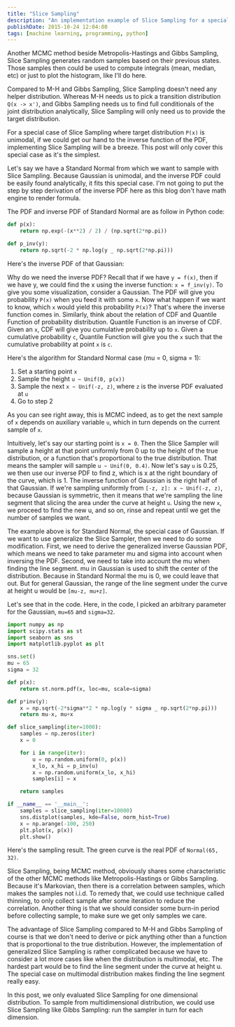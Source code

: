 ```yaml
---
title: "Slice Sampling"
description: "An implementation example of Slice Sampling for a special case: unimodal distribution with known inverse PDF"
publishDate: 2015-10-24 12:04:00
tags: [machine learning, programming, python]
---
```



Another MCMC method beside Metropolis-Hastings and Gibbs Sampling, Slice Sampling generates random samples based on their previous states. Those samples then could be used to compute integrals (mean, median, etc) or just to plot the histogram, like I'll do here.

Compared to M-H and Gibbs Sampling, Slice Sampling doesn't need any helper distribution. Whereas M-H needs us to pick a transition distribution `Q(x -> x')`, and Gibbs Sampling needs us to find full conditionals of the joint distribution analytically, Slice Sampling will only need us to provide the target distribution.

For a special case of Slice Sampling where target distribution `P(x)` is unimodal, if we could get our hand to the inverse function of the PDF, implementing Slice Sampling will be a breeze. This post will only cover this special case as it's the simplest.

Let's say we have a Standard Normal from which we want to sample with Slice Sampling. Because Gaussian is unimodal, and the inverse PDF could be easily found analytically, it fits this special case. I'm not going to put the step by step derivation of the inverse PDF here as this blog don't have math engine to render formula.

<BlogImage imagePath='/img/slice-sampling/00.png' />

The PDF and inverse PDF of Standard Normal are as follow in Python code:

```python
def p(x):
    return np.exp(-(x**2) / 2) / (np.sqrt(2*np.pi))

def p_inv(y):
    return np.sqrt(-2 * np.log(y _ np.sqrt(2*np.pi)))
```

Here's the inverse PDF of that Gaussian:

<BlogImage imagePath='/img/slice-sampling/01.png' />

Why do we need the inverse PDF? Recall that if we have `y = f(x)`, then if we have y, we could find the x using the inverse function: `x = f_inv(y)`. To give you some visualization, consider a Gaussian. The PDF will give you probability `P(x)` when you feed it with some `x`. Now what happen if we want to know, which `x` would yield this probability `P(x)`? That's where the inverse function comes in. Similarly, think about the relation of CDF and Quantile Function of probability distribution. Quantile Function is an inverse of CDF. Given an `x`, CDF will give you cumulative probability up to `x`. Given a cumulative probability `c`, Quantile Function will give you the `x` such that the cumulative probability at point `x` is `c`.

Here's the algorithm for Standard Normal case (mu = 0, sigma = 1):

1. Set a starting point `x`
2. Sample the height `u ~ Unif(0, p(x))`
3. Sample the next `x ~ Unif(-z, z)`, where `z` is the inverse PDF evaluated at `u`
4. Go to step 2

As you can see right away, this is MCMC indeed, as to get the next sample of `x` depends on auxiliary variable `u`, which in turn depends on the current sample of `x`.

Intuitively, let's say our starting point is `x = 0`. Then the Slice Sampler will sample a height at that point uniformly from 0 up to the height of the true distribution, or a function that's proportional to the true distribution. That means the sampler will sample `u ~ Unif(0, 0.4)`. Now let's say `u` is 0.25, we then use our inverse PDF to find z, which is x at the right boundary of the curve, which is 1. The inverse function of Gaussian is the right half of that Gaussian. If we're sampling uniformly from `[-z, z]: x ~ Unif(-z, z)`, because Gaussian is symmetric, then it means that we're sampling the line segment that slicing the area under the curve at height `u`. Using the new `x`, we proceed to find the new u, and so on, rinse and repeat until we get the number of samples we want.

The example above is for Standard Normal, the special case of Gaussian. If we want to use generalize the Slice Sampler, then we need to do some modification. First, we need to derive the generalized inverse Gaussian PDF, which means we need to take parameter mu and sigma into account when inversing the PDF. Second, we need to take into account the mu when finding the line segment. mu in Gaussian is used to shift the center of the distribution. Because in Standard Normal the mu is 0, we could leave that out. But for general Gaussian, the range of the line segment under the curve at height u would be `[mu-z, mu+z]`.

Let's see that in the code. Here, in the code, I picked an arbitrary parameter for the Gaussian, `mu=65` and `sigma=32`.

```python
import numpy as np
import scipy.stats as st
import seaborn as sns
import matplotlib.pyplot as plt

sns.set()
mu = 65
sigma = 32

def p(x):
    return st.norm.pdf(x, loc=mu, scale=sigma)

def p*inv(y):
    x = np.sqrt(-2*sigma**2 * np.log(y * sigma _ np.sqrt(2*np.pi)))
    return mu-x, mu+x

def slice_sampling(iter=1000):
    samples = np.zeros(iter)
    x = 0

    for i in range(iter):
        u = np.random.uniform(0, p(x))
        x_lo, x_hi = p_inv(u)
        x = np.random.uniform(x_lo, x_hi)
        samples[i] = x

    return samples

if __name__ == '__main__':
    samples = slice_sampling(iter=10000)
    sns.distplot(samples, kde=False, norm_hist=True)
    x = np.arange(-100, 250)
    plt.plot(x, p(x))
    plt.show()
```

Here's the sampling result. The green curve is the real PDF of `Normal(65, 32)`.

<BlogImage imagePath='/img/slice-sampling/02.png' />

Slice Sampling, being MCMC method, obviously shares some characteristic of the other MCMC methods like Metropolis-Hastings or Gibbs Sampling. Because it's Markovian, then there is a correlation between samples, which makes the samples not i.i.d. To remedy that, we could use technique called thinning, to only collect sample after some iteration to reduce the correlation. Another thing is that we should consider some burn-in period before collecting sample, to make sure we get only samples we care.

The advantage of Slice Sampling compared to M-H and Gibbs Sampling of course is that we don't need to derive or pick anything other than a function that is proportional to the true distribution. However, the implementation of generalized Slice Sampling is rather complicated because we have to consider a lot more cases like when the distribution is multimodal, etc. The hardest part would be to find the line segment under the curve at height u. The special case on multimodal distribution makes finding the line segment really easy.

In this post, we only evaluated Slice Sampling for one dimensional distribution. To sample from multidimensional distribution, we could use Slice Sampling like Gibbs Sampling: run the sampler in turn for each dimension.
